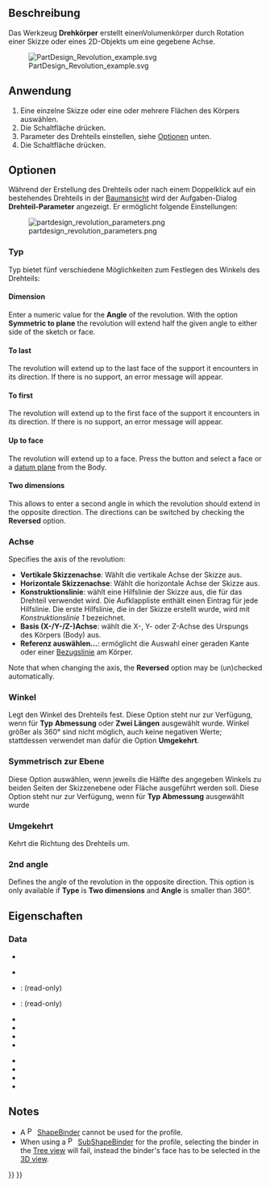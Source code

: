 <languages/>

{{Docnav/de
|[[PartDesign_Pad/de|Polster]]
|[[PartDesign_AdditiveLoft/de|Additive Ausformung]]
|[[PartDesign_Workbench|PartDesign]]
|IconL=PartDesign_Pad.svg
|IconC=Workbench_PartDesign.svg
|IconR=PartDesign_AdditiveLoft.svg
}}

{{GuiCommand/de
|Name=PartDesign Revolution
|Name/de=PartDesign Drehteil
|MenuLocation=Part Design → Objekte hinzufügen → Drehteil
|Workbenches=[[PartDesign_Workbench/de|PartDesign]]
|SeeAlso=[[PartDesign_Groove/de|PartDesign Nut]]
}}

<span id="Description"></span>
==Beschreibung== 

Das Werkzeug '''Drehkörper''' erstellt einenVolumenkörper durch Rotation einer Skizze oder eines 2D-Objekts um eine gegebene Achse.

[[File:PartDesign Revolution example.svg]]

{{Caption|Oben: Skizze (A) wird um 270 Grad gegen den Uhrzeigersinn um die Achse (B) gedreht; der resultierende Volumenkörper (C) ist rechts dargestellt.}}

<span id="Usage"></span>
==Anwendung==

# Eine einzelne Skizze oder eine oder mehrere Flächen des Körpers auswählen.
# Die Schaltfläche {{Button|[[Image:PartDesign_Revolution.svg|16px]] [[PartDesign_Revolution/de|Drehteil]]}} drücken.
# Parameter des Drehteils einstellen, siehe [[#Optionen|Optionen]] unten.
# Die Schaltfläche {{Button|OK}} drücken.

<span id="Options"></span>
==Optionen== 

Während der Erstellung des Drehteils oder nach einem Doppelklick auf ein bestehendes Drehteils in der [[Tree_view/de|Baumansicht]] wird der Aufgaben-Dialog '''Drehteil-Parameter''' angezeigt. Er ermöglicht folgende Einstellungen:

[[Image:partdesign_revolution_parameters.png|frame|left]]

<span id="Type"></span>
===Typ===

{{Version/de|1.0}}

Typ bietet fünf verschiedene Möglichkeiten zum Festlegen des Winkels des Drehteils:

====Dimension====

Enter a numeric value for the '''Angle''' of the revolution. With the option '''Symmetric to plane''' the revolution will extend half the given angle to either side of the sketch or face.

====To last====

The revolution will extend up to the last face of the support it encounters in its direction. If there is no support, an error message will appear.

====To first====

The revolution will extend up to the first face of the support it encounters in its direction. If there is no support, an error message will appear.

====Up to face====

The revolution will extend up to a face. Press the {{Button|Face}} button and select a face or a [[PartDesign_Plane|datum plane]] from the Body.

====Two dimensions====

This allows to enter a second angle in which the revolution should extend in the opposite direction. The directions can be switched by checking the '''Reversed''' option.

<span id="Axis"></span>
===Achse===

Specifies the axis of the revolution:

* '''Vertikale Skizzenachse''': Wählt die vertikale Achse der Skizze aus.
* '''Horizontale Skizzenachse''': Wählt die horizontale Achse der Skizze aus.
* '''Konstruktionslinie''': wählt eine Hilfslinie der Skizze aus, die für das Drehteil verwendet wird. Die Aufklappliste enthält einen Eintrag für jede Hilfslinie. Die erste Hilfslinie, die in der Skizze erstellt wurde, wird mit ''Konstruktionslinie 1'' bezeichnet.
* '''Basis (X-/Y-/Z-)Achse''': wählt die X-, Y- oder Z-Achse des Urspungs des Körpers (Body) aus.
* '''Referenz auswählen...''': ermöglicht die Auswahl einer geraden Kante oder einer [[PartDesign_Line/de|Bezugslinie]] am Körper.

Note that when changing the axis, the '''Reversed''' option may be (un)checked automatically.

<span id="Angle"></span>
===Winkel=== 

Legt den Winkel des Drehteils fest. Diese Option steht nur zur Verfügung, wenn für '''Typ''' '''Abmessung''' oder '''Zwei Längen''' ausgewählt wurde. Winkel größer als 360° sind nicht möglich, auch keine negativen Werte; stattdessen verwendet man dafür die Option '''Umgekehrt'''.

<span id="Symmetric_to_plane"></span>
===Symmetrisch zur Ebene ===

Diese Option auswählen, wenn jeweils die Hälfte des angegeben Winkels zu beiden Seiten der Skizzenebene oder Fläche ausgeführt werden soll. Diese Option steht nur zur Verfügung, wenn für '''Typ''' '''Abmessung''' ausgewählt wurde

<span id="Reversed"></span>
=== Umgekehrt ===

Kehrt die Richtung des Drehteils um.

===2nd angle===

{{Version/de|1.0}}

Defines the angle of the revolution in the opposite direction. This option is only available if '''Type''' is '''Two dimensions''' and '''Angle''' is smaller than 360°.

<span id="Properties"></span>
==Eigenschaften==

===Data===

{{TitleProperty|Part Design}}

* {{PropertyData|Refine|Bool}}

{{TitleProperty|Revolution}}

* {{PropertyData|Type|Enumeration}}
* {{PropertyData|Base|Vector}}: (read-only)
* {{PropertyData|Axis|Vector}}: (read-only)
* {{PropertyData|Angle|Angle}}
* {{PropertyData|Up To Face|LinkSub}}
* {{PropertyData|Angle2|Angle}}
* {{PropertyData|Reference Axis|LinkSub}}

{{TitleProperty|Sketch Based}}

* {{PropertyData|Profile|LinkSub}}
* {{PropertyData|Midplane|Bool}}
* {{PropertyData|Reversed|Bool}}
* {{PropertyData|Allow Multi Face|Bool}}

==Notes==

* A [[File:PartDesign_ShapeBinder.svg|16px]] [[PartDesign_ShapeBinder|ShapeBinder]] cannot be used for the profile.
* When using a [[File:PartDesign_SubShapeBinder.svg|16px]] [[PartDesign_SubShapeBinder|SubShapeBinder]] for the profile, selecting the binder in the [[Tree_view|Tree view]] will fail, instead the binder's face has to be selected in the [[3D_view|3D view]].


{{Docnav/de
|[[PartDesign_Pad/de|Polster]]
|[[PartDesign_AdditiveLoft/de|Additive Ausformung]]
|[[PartDesign_Workbench|PartDesign]]
|IconL=PartDesign_Pad.svg
|IconC=Workbench_PartDesign.svg
|IconR=PartDesign_AdditiveLoft.svg
}}

{{PartDesign Tools navi{{#translation:}}}}
{{Userdocnavi{{#translation:}}}}